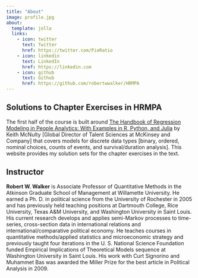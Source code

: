 ```yaml
---
title: "About"
image: profile.jpg
about:
  template: jolla
  links:
    - icon: twitter
      text: Twitter
      href: https://twitter.com/PieRatio
    - icon: linkedin
      text: LinkedIn
      href: https://linkedin.com
    - icon: github
      text: Github
      href: https://github.com/robertwwalker/HRMPA
---
```


## Solutions to Chapter Exercises in HRMPA

The first half of the course is built around [The Handbook of Regression Modeling in People Analytics: With Examples in R, Python, and Julia](https://peopleanalytics-regression-book.org/index.html) by Keith McNulty [Global Director of Talent Sciences at McKinsey and Company] that covers models for discrete data types [binary, ordered, nominal choices, counts of events, and survival/duration analysis].  This website provides my solution sets for the chapter exercises in the text.

## Instructor

**Robert W. Walker** is Associate Professor of Quantitative Methods in the Atkinson Graduate School of Management at Willamette University. He earned a Ph. D. in political science from the University of Rochester in 2005 and has previously held teaching positions at Dartmouth College, Rice University, Texas A&M University, and Washington University in Saint Louis. His current research develops and applies semi-Markov processes to time-series, cross-section data in international relations and international/comparative political economy. He teaches courses in quantitative methods/applied statistics and microeconomic strategy and previously taught four iterations in the U. S. National Science Foundation funded Empirical Implications of Theoretical Models sequence at Washington University in Saint Louis.  His work with Curt Signorino and Muhammet Bas was awarded the Miller Prize for the best article in Political Analysis in 2009.
